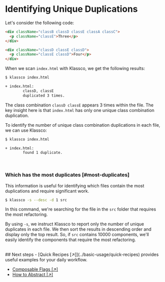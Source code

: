 # Identifying Unique Duplications

Let's consider the following code:

```html {1,2,5,6} filename="index.html"
<div className="classB classD classE classA classC">
  <p className="classE">Three</p>
</div>

<div className="classD classE classD">
  <p className="classE classD">Four</p>
</div>
```
When we scan `index.html` with Klassco, we get the following results:


```bash {5}
$ klassco index.html

+ index.html:
        classD, classE
        duplicated 3 times.
```

The class combination `classD classE` appears 3 times within the file. The key
insight here is that `index.html` has only one unique class combination
duplication.


To identify the number of unique class combination duplications in each file,
we can use Klassco:


```bash {4}
$ klassco index.html

+ index.html:
        found 1 duplicate.
```

<br />

### Which has the most duplicates [#most-duplicates]
This information is useful for identifying which files contain the most
duplications and require significant work.

```bash
$ klassco -s --desc -d 1 src
```

In this command, we're searching for the file in the `src` folder that
requires the most refactoring.

By using `-s`, we instruct Klassco to report only the number of unique
duplicates in each file. We then sort the results in descending order and
display only the top result. So, if `src` contains 10000 components, we'll
easily identify the components that require the most refactoring.


<br />
## Next steps
- [Quick Recipes [&#8599;]](../basic-usage/quick-recipes) provides useful
  examples for your daily workflow.

- [Composable Flags [&#8599;]](../core-concepts/key-features)
- [How to Abstract [&#8599;]](../core-concepts/how-to-abstract)

